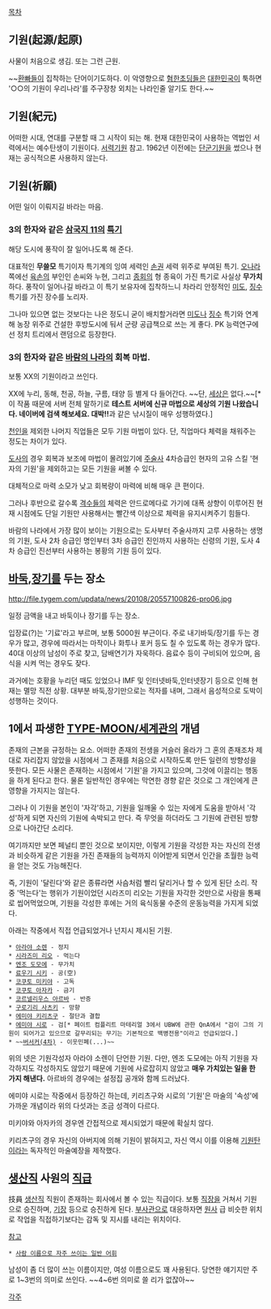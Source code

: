 [[목차]]

== 기원(起源/起原) ==
사물이 처음으로 생김. 또는 그런 근원.

~~[[환빠]]들이 집착하는 단어이기도하다. 이 악영향으로 [[혐한초딩]]들은 [[대한민국]]이 툭하면 '○○의 기원이 우리나라'를 주구장창 외치는 나라인줄 알기도 한다.~~

== 기원(紀元) ==
어떠한 시대, 연대를 구분할 때 그 시작이 되는 해. 현재 대한민국이 사용하는 역법인 서력에서는 예수탄생이 기원이다. [[서력기원]] 참고. 1962년 이전에는 [[단기|단군기원]]을 썼으나 현재는 공식적으론 사용하지 않는다.

== 기원(祈願) ==
어떤 일이 이뤄지길 바라는 마음.

=== 3의 한자와 같은 [[삼국지 11]]의 [[특기(삼국지11)|특기]] ===
해당 도시에 풍작이 잘 일어나도록 해 준다.

대표적인 '''무쓸모''' 특기이자 특기계의 잉여 세력인 [[손권]] 세력 위주로 부여된 특기. [[오(삼국지)|오나라]] 쪽에선 [[육손(삼국지)|육손]]의 부인인 손씨와 누현, 그리고 [[종회]]의 형 종육이 가진 특기로 사실상 '''무가치'''하다. 풍작이 일어나길 바라고 이 특기 보유자에 집착하느니 차라리 안정적인 [[미도#s-10|미도]], [[특기(삼국지11)#s-2.7|징수]] 특기를 가진 장수를 노리자. 

그나마 있으면 없는 것보다는 나은 정도니 굳이 배치할거라면 [[미도#s-10|미도]]나 [[특기(삼국지11)#s-2.7|징수]] 특기와 연계해 농장 위주로 건설한 후방도시에 둬서 군량 공급책으로 쓰는 게 좋다. PK 능력연구에선 정치 트리에서 랜덤으로 등장한다.

=== 3의 한자와 같은 [[바람의 나라(게임)|바람의 나라]]의 회복 마법. ===
보통 XX의 기원이라고 쓰인다.

XX에 누리, 동해, 천공, 하늘, 구름, 태양 등 별게 다 들어간다. ~~단, [[세상의 기원|세상]]은 없다.~~[* 이 작품 때문에 서버 전체 말하기로 '''테스트 서버에 신규 마법으로 세상의 기원 나왔습니다. 네이버에 검색 해보세요. 대박!!'''과 같은 낚시질이 매우 성행하였다.]

[[천인(바람의 나라)|천인]]을 제외한 나머지 직업들은 모두 기원 마법이 있다. 단, 직업마다 체력을 채워주는 정도는 차이가 있다.

[[도사(바람의 나라)|도사]]의 경우 회복과 보조에 마법이 몰려있기에 [[주술사(바람의 나라)|주술사]] 4차승급인 현자의 고유 스킬 '현자의 기원'을 제외하고는 모든 기원을 써볼 수 있다.

대체적으로 마력 소모가 낮고 회복량이 마력에 비해 매우 큰 편이다.

그러나 후반으로 갈수록 [[전사(바람의 나라)|격]][[도적(바람의 나라)|수]][[궁사(바람의 나라)|들]]의 체력은 안드로메다로 가기에 대폭 상향이 이루어진 현재 시점에도 단일 기원만 사용해서는 빨간색 이상으로 체력을 유지시켜주기 힘들다.

바람의 나라에서 가장 많이 보이는 기원으로는 도사부터 주술사까지 고루 사용하는 생명의 기원, 도사 2차 승급인 명인부터 3차 승급인 진인까지 사용하는 신령의 기원, 도사 4차 승급인 진선부터 사용하는 봉황의 기원 등이 있다.

== [[바둑]],[[장기]]를 두는 장소 ==
http://file.tygem.com/updata/news/20108/20557100826-pro06.jpg

일정 금액을 내고 바둑이나 장기를 두는 장소.

입장료(?)는 '기료'라고 부르며, 보통 5000원 부근이다. 주로 내기바둑/장기를 두는 경우가 많고, 경우에 따라서는 마작이나 화투나 포커 등도 칠 수 있도록 하는 경우가 많다. 40대 이상의 남성이 주로 찾고, 담배연기가 자욱하다. 음료수 등이 구비되어 있으며, 음식을 시켜 먹는 경우도 잦다.

과거에는 호황을 누리던 때도 있었으나 IMF 및 인터넷바둑,인터넷장기 등으로 인해 현재는 멸망 직전 상황. 대부분 바둑,장기만으로는 적자를 내며, 그래서 음성적으로 도박이 성행하는 것이다.

== 1에서 파생한 [[TYPE-MOON/세계관]]의 개념 ==
존재의 근본을 규정하는 요소. 어떠한 존재의 전생을 거슬러 올라가 그 혼의 존재조차 제대로 자리잡지 않았을 시점에서 그 존재를 처음으로 시작하도록 만든 일련의 방향성을 뜻한다. 모든 사물은 존재하는 시점에서 '기원'을 가지고 있으며, 그것에 이끌리는 행동을 하게 된다고 한다. 물론 일반적인 경우에는 막연한 경향 같은 것으로 그 개인에게 큰 영향을 가지지는 않는다.

그러나 이 기원을 본인이 '자각'하고, 기원을 일깨울 수 있는 자에게 도움을 받아서 '각성'하게 되면 자신의 기원에 속박되고 만다. 즉 무엇을 하더라도 그 기원에 관련된 방향으로 나아간단 소리다.

여기까지만 보면 페널티 뿐인 것으로 보이지만, 이렇게 기원을 각성한 자는 자신의 전생과 비슷하게 같은 기원을 가진 존재들의 능력까지 이어받게 되면서 인간을 초월한 능력을 얻는 것도 가능해진다.

즉, 기원이 '달린다'와 같은 종류라면 사슴처럼 빨리 달리거나 할 수 있게 된단 소리. 작중 '먹는다'는 행위가 기원이었던 시라즈미 리오는 기원을 자각한 것만으로 사람을 통째로 씹어먹었으며, 기원을 각성한 후에는 거의 육식동물 수준의 운동능력을 가지게 되었다.

아래는 작중에서 직접 언급되었거나 넌지시 제시된 기원.
 * [[아라야 소렌]] - 정지
 * [[시라즈미 리오]] - 먹는다
 * [[엔조 도모에]] - 무가치
 * [[료우기 시키]] - 공(空)
 * [[코쿠토 미키야]] - 고독 
 * [[코쿠토 아자카]] - 금기
 * [[코르넬리우스 아르바]] - 반증
 * [[구로기리 사츠키]] - 망향
 * [[에미야 키리츠구]] - 절단과 결합
 * [[에미야 시로]] - 검[* 페이트 컴플리트 마테리얼 3에서 UBW에 관한 QnA에서 "검이 그의 기원이 되어가고 있으므로 갈무리되는 무기는 기본적으로 백병전용"이라고 언급되었다.]
 * ~~[[버서커(4차)]] - 이웃민폐(...)~~

위의 넷은 기원각성자 아라야 소렌이 단언한 기원. 다만, 엔조 도모에는 아직 기원을 자각하지도 각성하지도 않았기 때문에 기원에 사로잡히지 않았고 '''매우 가치있는 일을 한 가지 해낸다.''' 아르바의 경우에는 설정집 공개와 함께 드러났다.

에미야 시로는 작중에서 등장하긴 하는데, 키리츠구와 시로의 '기원'은 마술의 '속성'에 가까운 개념이라 위의 다섯과는 조금 성격이 다르다.

미키야와 아자카의 경우엔 간접적으로 제시되었기 때문에 확실치 않다.

키리츠구의 경우 자신의 아버지에 의해 기원이 밝혀지고, 자신 역시 이를 이용해 [[기원탄]]이라는 독자적인 마술예장을 제작했다.

== [[생산직]] 사원의 [[직급]] ==
技員
[[생산직]] 직원이 존재하는 회사에서 볼 수 있는 직급이다. 보통 [[직장]]을 거쳐서 기원으로 승진하며, [[기장]] 등으로 승진하게 된다. [[부사관]]으로 대응하자면 [[원사]] 급 비슷한 위치로 작업을 직접하기보다는 감독 및 지시를 내리는 위치이다.

[[참고]]

 * [[사람 이름으로 자주 쓰이는 일반 어휘]]
남성이 좀 더 많이 쓰는 이름이지만, 여성 이름으로도 꽤 사용된다.
당연한 얘기지만 주로 1~3번의 의미로 쓰인다. ~~4~6번 의미로 쓸 리가 없잖아~~ 


[[각주]]
